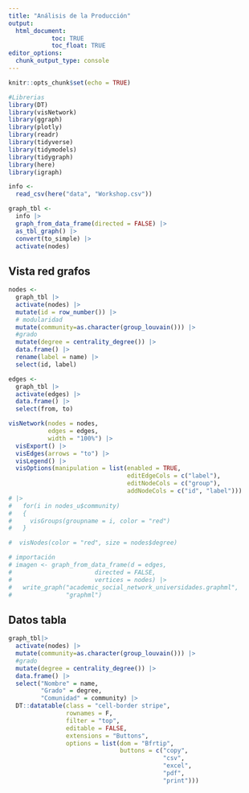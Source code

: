 ```yaml
---
title: "Análisis de la Producción"
output: 
  html_document:
            toc: TRUE
            toc_float: TRUE
editor_options: 
  chunk_output_type: console
---
```


```r
knitr::opts_chunk$set(echo = TRUE)
```

```r
#Librerias
library(DT)
library(visNetwork)
library(ggraph)
library(plotly)
library(readr)
library(tidyverse)
library(tidymodels)
library(tidygraph)
library(here)
library(igraph)
```

```r
info <- 
  read_csv(here("data", "Workshop.csv"))

graph_tbl <- 
  info |> 
  graph_from_data_frame(directed = FALSE) |> 
  as_tbl_graph() |> 
  convert(to_simple) |> 
  activate(nodes)
```

## Vista red grafos

```r
nodes <- 
  graph_tbl |> 
  activate(nodes) |>
  mutate(id = row_number()) |>
  # modularidad
  mutate(community=as.character(group_louvain())) |>
  #grado
  mutate(degree = centrality_degree()) |>
  data.frame() |> 
  rename(label = name) |> 
  select(id, label) 

edges <- 
  graph_tbl |> 
  activate(edges) |> 
  data.frame() |> 
  select(from, to)

visNetwork(nodes = nodes, 
           edges = edges, 
           width = "100%") |> 
  visExport() |> 
  visEdges(arrows = "to") |>
  visLegend() |> 
  visOptions(manipulation = list(enabled = TRUE, 
                                 editEdgeCols = c("label"), 
                                 editNodeCols = c("group"), 
                                 addNodeCols = c("id", "label")))
# |>
#   for(i in nodes_u$community)
#   {
#     visGroups(groupname = i, color = "red")
#   }

#  visNodes(color = "red", size = nodes$degree)
```

```r
# importación
# imagen <- graph_from_data_frame(d = edges,
#                       directed = FALSE,
#                       vertices = nodes) |>
#   write_graph("academic_social_network_universidades.graphml",
#               "graphml")
```

## Datos tabla

```r
graph_tbl|> 
  activate(nodes) |>
  mutate(community=as.character(group_louvain())) |>
  #grado
  mutate(degree = centrality_degree()) |>
  data.frame() |> 
  select("Nombre" = name,
         "Grado" = degree,
         "Comunidad" = community) |>
  DT::datatable(class = "cell-border stripe", 
                rownames = F, 
                filter = "top", 
                editable = FALSE, 
                extensions = "Buttons", 
                options = list(dom = "Bfrtip",
                               buttons = c("copy",
                                           "csv",
                                           "excel", 
                                           "pdf", 
                                           "print")))
```

